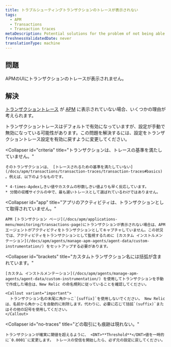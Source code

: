 ```yaml
---
title: トラブルシューティングトランザクションのトレースが表示されない
tags:
  - APM
  - Transactions
  - Transaction traces
metaDescription: Potential solutions for the problem of not being able to find transaction traces in APM.
freshnessValidatedDate: never
translationType: machine
---
```


## 問題

APMのUIにトランザクションのトレースが表示されません。

## 解決

[トランザクショントレース](/docs/apm/transactions/transaction-traces/transaction-traces) が [APM](/docs/apm/new-relic-apm/getting-started/welcome-new-relic-apm) に表示されていない場合、いくつかの理由が考えられます。

<CollapserGroup>
  <Collapser
    id="disabled"
    title="トランザクションのトレースが無効になっていました。"
  >
    トランザクショントレースはデフォルトで有効になっていますが、設定が手動で無効になっている可能性があります。この問題を解決するには、設定をトランザクショントレース設定を有効に戻すように変更してください。
  </Collapser>

  <Collapser
    id="criteria"
    title="トランザクションは、トレースの基準を満たしていません。"
  >
    そのトランザクションは、 [トレースされるための基準を満たしていない](/docs/apm/transactions/transaction-traces/transaction-traces#basics) 。例えば、以下のようなものです。

    * 4-times-Apdexしきい値やカスタムの秒数しきい値よりも早く反応しています。
    * 分間の収穫サイクルの中で、最も遅いトレースとして選ばれているわけではありません。
  </Collapser>

  <Collapser
    id="app"
    title="アプリのアクティビティは、トランザクションとして取得されていません。"
  >
    APM [トランザクション ページ](/docs/apm/applications-menu/monitoring/transactions-page)にトランザクションが表示されない場合は、APM エージェントがアクティビティをトランザクションとしてキャプチャしていません。この状況では、アクティビティをトランザクションとして監視するために [カスタム インストルメンテーション](/docs/apm/agents/manage-apm-agents/agent-data/custom-instrumentation/) をセットアップする必要があります。
  </Collapser>

  <Collapser
    id="brackets"
    title="カスタムトランザクション名には括弧が含まれています。"
  >
    [カスタム インストルメンテーション](/docs/apm/agents/manage-apm-agents/agent-data/custom-instrumentation/) を使用してトランザクションを手動で作成した場合は、New Relic の命名規則に従っていることを確認してください。

    <Callout variant="important">
      トランザクション名の末尾に角かっこ`[suffix]`を使用しないでください。 New Relicは、名前から角かっこを自動的に削除します。代わりに、必要に応じて括弧`(suffix)`またはその他の記号を使用してください。
    </Callout>
  </Collapser>

  <Collapser
    id="no-traces"
    title="どの取引にも痕跡は現れない。"
  >
    トランザクションが確実に閾値を超えるように、 <DNT>**Threshold**</DNT>値を一時的に`0.0001`に変更します。 トレースの受信を開始したら、必ず元の設定に戻してください。
  </Collapser>
</CollapserGroup>
